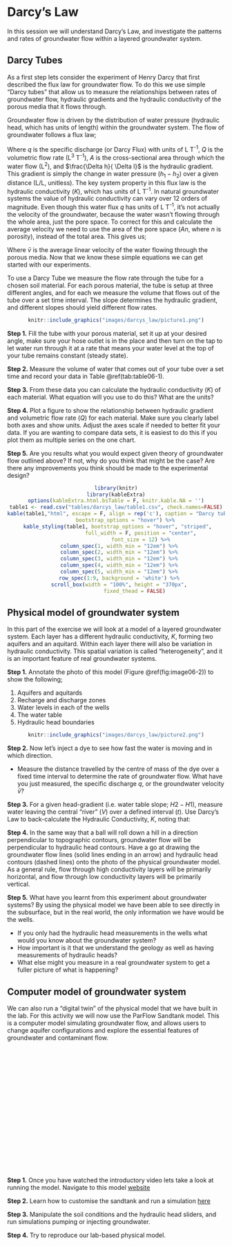 # Darcy’s Law {#M6_1 -}

In this session we will understand Darcy’s Law, and investigate the patterns and rates of groundwater flow within a layered groundwater system. 

## Darcy Tubes {#M6_2 -}

As a first step lets consider the experiment of Henry Darcy that first described the flux law for groundwater flow. To do this we use simple “Darcy tubes” that allow us to measure the relationships between rates of groundwater flow, hydraulic gradients and the hydraulic conductivity of the porous media that it flows through. 

Groundwater flow is driven by the distribution of water pressure (hydraulic head, which has units of length) within the groundwater system. The flow of groundwater follows a flux law;

<center>
\begin{equation}
q=\frac{Q}{A}=-K \frac{\Delta h}{\Delta l}                                                         (\#eq:exercise6-1)
\end{equation}
</center>  
 
Where $q$ is the specific discharge (or Darcy Flux) with units of L T^-1^, $Q$ is the volumetric flow rate (L^3^ T^-1^), $A$ is the cross-sectional area through which the water flow (L^2^), and $\frac{\Delta h}{ \Delta l}$ is the hydraulic gradient. This gradient is simply the change in water pressure ($h_1-h_2$) over a given distance (L/L, unitless). The key system property in this flux law is the hydraulic conductivity ($K$), which has units of L T^-1^. In natural groundwater systems the value of hydraulic conductivity can vary over 12 orders of magnitude. 
Even though this water flux $q$ has units of L T^-1^, it’s not actually the velocity of the groundwater, because the water wasn’t flowing through the whole area, just the pore space. To correct for this and calculate the average velocity we need to use the area of the pore space ($An$, where $n$ is porosity), instead of the total area. This gives us;

<center>
\begin{equation}
\bar{v}=\ \frac{Q}{An}=-\frac{K}{n} \frac{\Delta h}{\Delta l}                                           (\#eq:exercise6-2)
\end{equation}
</center>   

Where $\bar{v}$ is the average linear velocity of the water flowing through the porous media. Now that we know these simple equations we can get started with our experiments.

To use a Darcy Tube we measure the flow rate through the tube for a chosen soil material. For each porous material, the tube is setup at three different angles, and for each we measure the volume that flows out of the tube over a set time interval. The slope determines the hydraulic gradient, and different slopes should yield different flow rates.

<center>
```r
knitr::include_graphics("images/darcys_law/picture1.png")
```
</center>


**Step 1.** Fill the tube with your porous material, set it up at your desired angle, make sure your hose outlet is in the place and then turn on the tap to let water run through it at a rate that means your water level at the top of your tube remains constant (steady state). 

**Step 2.** Measure the volume of water that comes out of your tube over a set time and record your data in Table \@ref(tab:table06-1). 

**Step 3.** From these data you can calculate the hydraulic conductivity ($K$) of each material. What equation will you use to do this? What are the units?

**Step 4.** Plot a figure to show the relationship between hydraulic gradient and volumetric flow rate ($Q$) for each material. Make sure you clearly label both axes and show units. Adjust the axes scale if needed to better fit your data. If you are wanting to compare data sets, it is easiest to do this if you plot them as multiple series on the one chart.

**Step 5.** Are you results what you would expect given theory of groundwater flow outlined above? If not, why do you think that might be the case? Are there any improvements you think should be made to the experimental design?

<center>
<style>
  td {
    height: 30px
      }
</style>
```r
library(knitr)
library(kableExtra)
options(kableExtra.html.bsTable = F, knitr.kable.NA = '')
table1 <- read.csv("tables/darcys_law/table1.csv", check.names=FALSE)
kable(table1,"html", escape = F, align = rep('c'), caption = "Darcy tube calculations.",
      bootstrap_options = "hover") %>%
  kable_styling(table1, bootstrap_options = "hover", "striped", 
                full_width = F, position = "center",
                font_size = 12) %>%
  column_spec(1, width_min = "12em") %>%
  column_spec(2, width_min = "12em") %>%
  column_spec(3, width_min = "12em") %>%
  column_spec(4, width_min = "12em") %>%
  column_spec(5, width_min = "12em") %>%
  row_spec(1:9, background = 'white') %>%
  scroll_box(width = "100%", height = "370px",
             fixed_thead = FALSE) 
```
</center>

## Physical model of groundwater system {#M6_3 -}

In this part of the exercise we will look at a model of a layered groundwater system.  Each layer has a different hydraulic conductivity, $K$, forming two aquifers and an aquitard. Within each layer there will also be variation in hydraulic conductivity. This spatial variation is called “heterogeneity”, and it is an important feature of real groundwater systems. 

**Step 1.** Annotate the photo of this model (Figure \@ref(fig:image06-2)) to show the following;

1) Aquifers and aquitards
2) Recharge and discharge zones
3) Water levels in each of the wells 
4) The water table
5) Hydraulic head boundaries

<center>
```r
knitr::include_graphics("images/darcys_law/picture2.png")
```
</center>

**Step 2.** Now let’s inject a dye to see how fast the water is moving and in which direction. 

- Measure the distance travelled by the centre of mass of the dye over a fixed time interval to determine the rate of groundwater flow. What have you just measured, the specific discharge $q$, or the groundwater velocity $\bar{v}$?

**Step 3.** For a given head-gradient (i.e. water table slope; $H2-H1$), measure water leaving the central “river” ($V$) over a defined interval ($t$). Use Darcy’s Law to back-calculate the Hydraulic Conductivity, $K$, noting that:

<center>
\begin{equation}
\frac{V}{t} = Q = -KA \frac{H2-H1}{L}
(\#eq:exercise6-3)
\end{equation}
</center>  

**Step 4.** In the same way that a ball will roll down a hill in a direction perpendicular to topographic contours, groundwater flow will be perpendicular to hydraulic head contours. Have a go at drawing the groundwater flow lines (solid lines ending in an arrow) and hydraulic head contours (dashed lines) onto the photo of the physical groundwater model. As a general rule, flow through high conductivity layers will be primarily horizontal, and flow through low conductivity layers will be primarily vertical. 

**Step 5.** What have you learnt from this experiment about groundwater systems? By using the physical model we have been able to see directly in the subsurface, but in the real world, the only information we have would be the wells. 

- If you only had the hydraulic head measurements in the wells what would you know about the groundwater system? 
- How important is it that we understand the geology as well as having measurements of hydraulic heads? 
- What else might you measure in a real groundwater system to get a fuller picture of what is happening?

## Computer model of groundwater system {#M6_4 -}

We can also run a “digital twin” of the physical model that we have built in the lab. For this activity we will now use the ParFlow Sandtank model. This is a computer model simulating groundwater flow, and allows users to change aquifer configurations and explore the essential features of groundwater and contaminant flow.

<center>
<div style="left: 0; width: 100%; height: 0; position: relative; padding-bottom: 56.25%;">
<iframe src="https://player.vimeo.com/video/398697315" width= "100%" height= "100%" frameborder="0"
allow="autoplay; fullscreen" allowfullscreen></iframe>
</div>
</center>

**Step 1.** Once you have watched the introductory video lets take a look at running the model. Navigate to this model [website](https://pvw.kitware.com/sandtank/)

**Step 2.** Learn how to customise the sandtank and run a simulation [here](https://www.hydroframe.org/sand-tank-user-manual)

**Step 3.** Manipulate the soil conditions and the hydraulic head sliders, and run simulations pumping or injecting groundwater.

**Step 4.** Try to reproduce our lab-based physical model. 
